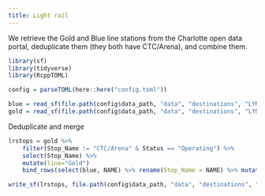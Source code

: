 ```yaml
---
title: Light rail
---
```


We retrieve the Gold and Blue line stations from the Charlotte open data portal, deduplicate them (they both have CTC/Arena), and combine them.

```r
library(sf)
library(tidyverse)
library(RcppTOML)

config = parseTOML(here::here("config.toml"))
```


```r
blue = read_sf(file.path(config$data_path, "data", "destinations", "LYNX_Blue_Line_Stations.shp"))
gold = read_sf(file.path(config$data_path, "data", "destinations", "LYNX_Gold_Line_Stops.shp"))
```

Deduplicate and merge

```r
lrstops = gold %>%
    filter(Stop_Name != "CTC/Arena" & Status == "Operating") %>%
    select(Stop_Name) %>%
    mutate(line="Gold")
    bind_rows(select(blue, NAME) %>% rename(Stop_Name = NAME) %>% mutate(line="Blue"))

write_sf(lrstops, file.path(config$data_path, "data", "destinations", "lr_stops.gpkg"))
```